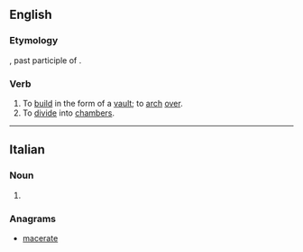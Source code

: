 ==English==

===Etymology===
{{etyl|la|en}} {{lena}} {{term|cameratus|lang=la}}, past participle of {{term|camerare|lang=la}}.

===Verb===
{{en-verb|camerat}}

# To [[build]] in the form of a [[vault]]; to [[arch]] [[over]].
# To [[divide]] into [[chambers]].

{{Webster 1913}}

----

==Italian==

===Noun===
{{head|it|plural}} {{g|f}}

# {{plural of|camerata|lang=it}}

===Anagrams===
* [[macerate#Italian|macerate]]